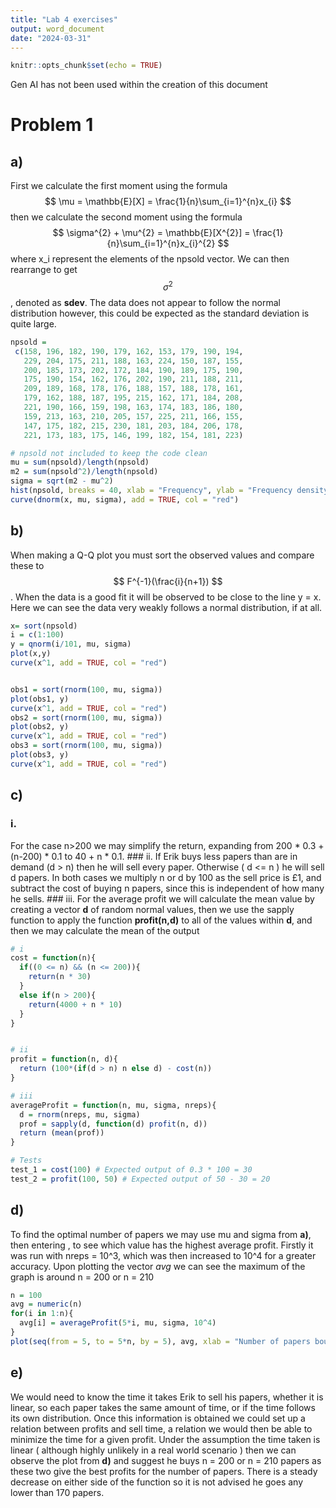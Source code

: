 ```yaml
---
title: "Lab 4 exercises"
output: word_document
date: "2024-03-31"
---
```


```r
knitr::opts_chunk$set(echo = TRUE)
```
Gen AI has not been used within the creation of this document

# Problem 1
## a)
First we calculate the first moment using the formula $$ \mu = \mathbb{E}[X] = \frac{1}{n}\sum_{i=1}^{n}x_{i} $$ then we calculate the second moment using the formula $$ \sigma^{2} + \mu^{2}  = \mathbb{E}[X^{2}] = \frac{1}{n}\sum_{i=1}^{n}x_{i}^{2} $$ where x_i represent the elements of the npsold vector. We can then rearrange to get $$ \sigma^{2} $$ , denoted as **sdev**.
The data does not appear to follow the normal distribution however, this could be expected as the standard deviation is quite large. 
```r
npsold =
 c(158, 196, 182, 190, 179, 162, 153, 179, 190, 194,
   229, 204, 175, 211, 188, 163, 224, 150, 187, 155,
   200, 185, 173, 202, 172, 184, 190, 189, 175, 190,
   175, 190, 154, 162, 176, 202, 190, 211, 188, 211,
   209, 189, 168, 178, 176, 188, 157, 188, 178, 161,
   179, 162, 188, 187, 195, 215, 162, 171, 184, 208,
   221, 190, 166, 159, 198, 163, 174, 183, 186, 180,
   159, 213, 163, 210, 205, 157, 225, 211, 166, 155,
   147, 175, 182, 215, 230, 181, 203, 184, 206, 178,
   221, 173, 183, 175, 146, 199, 182, 154, 181, 223)
```

```r
# npsold not included to keep the code clean
mu = sum(npsold)/length(npsold)
m2 = sum(npsold^2)/length(npsold)
sigma = sqrt(m2 - mu^2)
hist(npsold, breaks = 40, xlab = "Frequency", ylab = "Frequency density", main = "Histogram of Newspapers sold", prob = TRUE)
curve(dnorm(x, mu, sigma), add = TRUE, col = "red")
```

## b)
When making a Q-Q plot you must sort the observed values and compare these to $$ F^{-1}(\frac{i}{n+1}) $$. When the data is a good fit it will be observed to be close to the line y = x. Here we can see the data very weakly follows a normal distribution, if at all. 

```r
x= sort(npsold)
i = c(1:100)
y = qnorm(i/101, mu, sigma)
plot(x,y)
curve(x^1, add = TRUE, col = "red")


obs1 = sort(rnorm(100, mu, sigma))
plot(obs1, y)
curve(x^1, add = TRUE, col = "red")
obs2 = sort(rnorm(100, mu, sigma))
plot(obs2, y)
curve(x^1, add = TRUE, col = "red")
obs3 = sort(rnorm(100, mu, sigma))
plot(obs3, y)
curve(x^1, add = TRUE, col = "red")
```

## c)
### i.
For the case n>200 we may simplify the return, expanding from 200 * 0.3 + (n-200) * 0.1 to 40 + n * 0.1. 
### ii.
If Erik buys less papers than are in demand (d > n) then he will sell every paper. Otherwise ( d <= n ) he will sell d papers. In both cases we multiply n or d by 100 as the sell price is £1, and subtract the cost of buying n papers, since this is independent of how many he sells. 
### iii.
For the average profit we will calculate the mean value by creating a vector **d** of random normal values, then we use the sapply function to apply the function **profit(n,d)** to all of the values within **d**, and then we may calculate the mean of the output 

```r
# i
cost = function(n){
  if((0 <= n) && (n <= 200)){
    return(n * 30)
  } 
  else if(n > 200){
    return(4000 + n * 10)
  }
}


# ii
profit = function(n, d){
  return (100*(if(d > n) n else d) - cost(n))
}

# iii
averageProfit = function(n, mu, sigma, nreps){
  d = rnorm(nreps, mu, sigma)
  prof = sapply(d, function(d) profit(n, d))
  return (mean(prof))
}

# Tests
test_1 = cost(100) # Expected output of 0.3 * 100 = 30
test_2 = profit(100, 50) # Expected output of 50 - 30 = 20
```

## d)
To find the optimal number of papers we may use mu and sigma from **a)**, then entering , to see which value has the highest average profit. Firstly it was run with nreps = 10^3, which was then increased to 10^4 for a greater accuracy. Upon plotting the vector *avg* we can see the maximum of the graph is around n = 200 or n = 210

```r
n = 100
avg = numeric(n)
for(i in 1:n){
  avg[i] = averageProfit(5*i, mu, sigma, 10^4)
}
plot(seq(from = 5, to = 5*n, by = 5), avg, xlab = "Number of papers bought", ylab = "Average profit")
```

## e)
We would need to know the time it takes Erik to sell his papers, whether it is linear, so each paper takes the same amount of time, or if the time follows its own distribution. Once this information is obtained we could set up a relation between profits and sell time, a relation we would then be able to minimize the time for a given profit. Under the assumption the time taken is linear ( although highly unlikely in a real world scenario ) then we can observe the plot from **d)** and suggest he buys n = 200 or n = 210 papers as these two give the best profits for the number of papers. There is a steady decrease on either side of the function so it is not advised he goes any lower than 170 papers.


